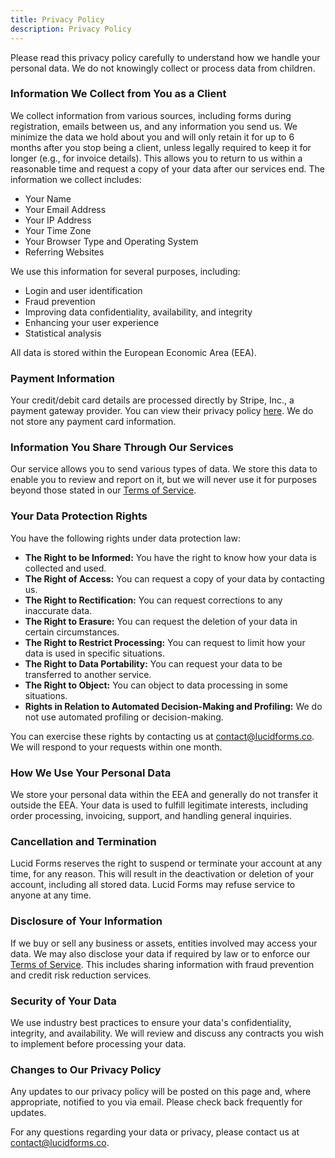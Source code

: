 ```yaml
---
title: Privacy Policy
description: Privacy Policy
---
```


Please read this privacy policy carefully to understand how we handle your personal data. We do not knowingly collect or process data from children.

### Information We Collect from You as a Client

We collect information from various sources, including forms during registration, emails between us, and any information you send us. We minimize the data we hold about you and will only retain it for up to 6 months after you stop being a client, unless legally required to keep it for longer (e.g., for invoice details). This allows you to return to us within a reasonable time and request a copy of your data after our services end. The information we collect includes:

- Your Name
- Your Email Address
- Your IP Address
- Your Time Zone
- Your Browser Type and Operating System
- Referring Websites

We use this information for several purposes, including:

- Login and user identification
- Fraud prevention
- Improving data confidentiality, availability, and integrity
- Enhancing your user experience
- Statistical analysis

All data is stored within the European Economic Area (EEA).

### Payment Information

Your credit/debit card details are processed directly by Stripe, Inc., a payment gateway provider. You can view their privacy policy [here](https://paddle.com/legal/privacy). We do not store any payment card information.

### Information You Share Through Our Services

Our service allows you to send various types of data. We store this data to enable you to review and report on it, but we will never use it for purposes beyond those stated in our [Terms of Service](https://www.lucidforms.co/legal/terms-of-service).

### Your Data Protection Rights

You have the following rights under data protection law:

- **The Right to be Informed:** You have the right to know how your data is collected and used.
- **The Right of Access:** You can request a copy of your data by contacting us.
- **The Right to Rectification:** You can request corrections to any inaccurate data.
- **The Right to Erasure:** You can request the deletion of your data in certain circumstances.
- **The Right to Restrict Processing:** You can request to limit how your data is used in specific situations.
- **The Right to Data Portability:** You can request your data to be transferred to another service.
- **The Right to Object:** You can object to data processing in some situations.
- **Rights in Relation to Automated Decision-Making and Profiling:** We do not use automated profiling or decision-making.

You can exercise these rights by contacting us at contact@lucidforms.co. We will respond to your requests within one month.

### How We Use Your Personal Data

We store your personal data within the EEA and generally do not transfer it outside the EEA. Your data is used to fulfill legitimate interests, including order processing, invoicing, support, and handling general inquiries.

### Cancellation and Termination

Lucid Forms reserves the right to suspend or terminate your account at any time, for any reason. This will result in the deactivation or deletion of your account, including all stored data. Lucid Forms may refuse service to anyone at any time.

### Disclosure of Your Information

If we buy or sell any business or assets, entities involved may access your data. We may also disclose your data if required by law or to enforce our [Terms of Service](https://www.lucidforms.co/legal/terms-of-service). This includes sharing information with fraud prevention and credit risk reduction services.

### Security of Your Data

We use industry best practices to ensure your data's confidentiality, integrity, and availability. We will review and discuss any contracts you wish to implement before processing your data.

### Changes to Our Privacy Policy

Any updates to our privacy policy will be posted on this page and, where appropriate, notified to you via email. Please check back frequently for updates.

For any questions regarding your data or privacy, please contact us at contact@lucidforms.co.
